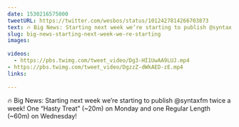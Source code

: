 ```yaml
---
date: 1530216575000
tweetURL: https://twitter.com/wesbos/status/1012427814266703873
text: 🔥 Big News: Starting next week we’re starting to publish @syntaxfm twice a week! One “Hasty Treat” (~20m) on Monday and one Regular Length (~60m) on Wednesday!
slug: big-news-starting-next-week-we-re-starting
images:
  
videos:
  - https://pbs.twimg.com/tweet_video/Dg3-HI1UwAA9LUJ.mp4
- https://pbs.twimg.com/tweet_video/DgzzZ-dWkAED-zE.mp4
links:
  
---
```

🔥 Big News: Starting next week we’re starting to publish @syntaxfm twice a week! One “Hasty Treat” (~20m) on Monday and one Regular Length (~60m) on Wednesday!
